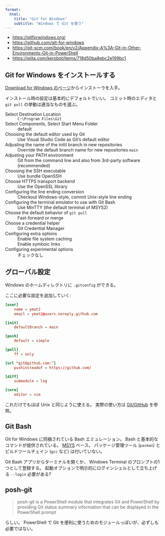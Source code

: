 ```yaml
---
format:
  html:
    title: "Git for Windows"
    subtitle: "Windows で Git を使う"
---
```


- <https://gitforwindows.org/>
- <https://github.com/git-for-windows>
- <https://git-scm.com/book/en/v2/Appendix-A%3A-Git-in-Other-Environments-Git-in-PowerShell>
- <https://qiita.com/kerobot/items/718d50ba8ebc2e199bc1>


## Git for Windows をインストールする

[Download for Windows のページ](https://git-scm.com/download/win)からインストーラを入手。

インストール時の設定は基本的にデフォルトでいい。
コミット時のエディタと `git pull` の挙動は適当なものを選ぶ。

Select Destination Location
: `C:\Program Files\Git`

Select Components, Select Start Menu Folder
: default

Choosing the default editor used by Git
: Use Visual Studio Code as Git's default editor

Adjusting the name of the initil branch in new repositories
: Override the default branch name for new repositories `main`

Adjusting your PATH environment
: Git from the command line and also from 3rd-party software (recommended)

Choosing the SSH executable
: Use bundle OpenSSH

Choose HTTPS transport backend
: Use the OpenSSL library

Configuring the line ending conversion
: Checkout Windows-style, commit Unix-style line ending

Configuring the terminal emulator to use with Git Bash
: Use MinTTY (the default terminal of MSYS2)

Choose the default behavior of `git pull`
: Fast-forward or merge

Choose a credential helper
: Git Credential Manager

Configuring extra options
: Enable file system caching
: Enable symboic links

Configuring experimental options
: チェックなし


## グローバル設定

Windows のホームディレクトリに `.gitconfig` ができる。

ここに必要な設定を追加していく:

```.conf
[user]
    name = ymat2
    email = ymat2@users.noreply.github.com

[init]
    defaultBranch = main

[push]
    default = simple

[pull]
    ff = only

[url "git@github.com:"]
    pushinsteadof = https://github.com/

[diff]
    submodule = log

[core]
    editor = vim
```

これだけでもほぼ Unix と同じように使える。
実際の使い方は [Git/GitHub](/cli/git.qmd) を参照。


## Git Bash

Git for Windows に同梱されている Bash エミュレーション。
Bash と基本的なコマンドが提供されている。
[MSYS](https://www.msys2.org/) ベース。
パッケージ管理ツール (`pacman`) とビルドツールチェイン (`gcc` など) は付いていない。

Git Bash アプリからターミナルを開くか、
Windows Terminal のプロンプトの1つとして登録する。
起動オプションで明示的にログインシェルとして立ち上げる `--login` 必要がある?


## posh-git

> posh-git is a PowerShell module that integrates Git and PowerShell
> by providing Git status summary information that can be displayed in the PowerShell prompt

らしい。
PowerShell で Git を便利に使うためのモジュールっぽいが、必ずしも必要ではない。

